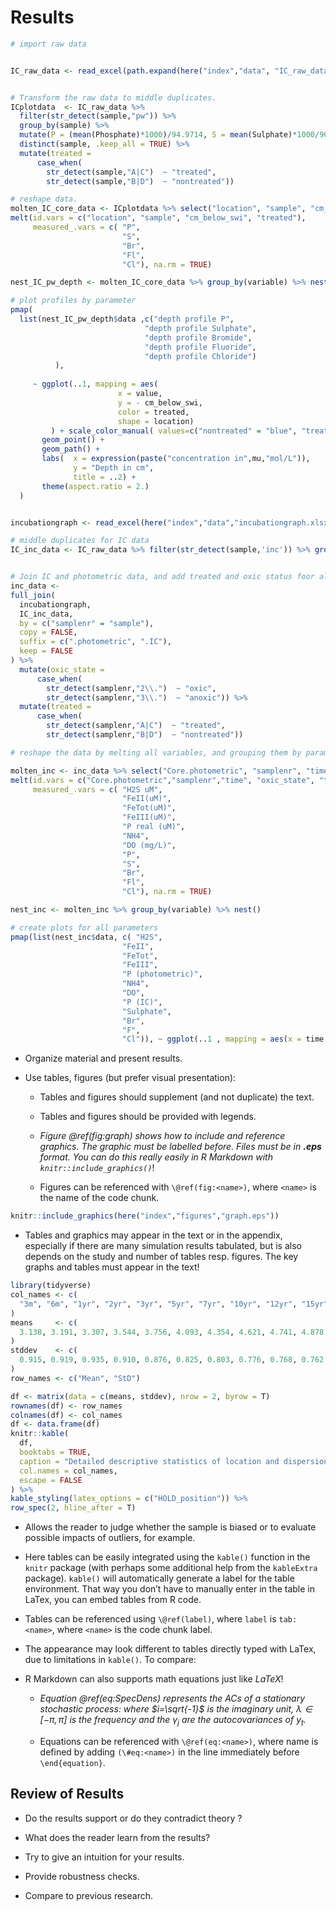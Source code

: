 # Results

```r


# import raw data


IC_raw_data <- read_excel(path.expand(here("index","data", "IC_raw_data.xlsx")))


# Transform the raw data to middle duplicates.
ICplotdata  <- IC_raw_data %>% 
  filter(str_detect(sample,"pw")) %>% 
  group_by(sample) %>% 
  mutate(P = (mean(Phosphate)*1000)/94.9714, S = mean(Sulphate)*1000/96.06, Br = mean(Bromide)*1000/79.9, Fl = mean(Fluoride)*1000/19, Cl = mean(Chloride)*1000/35.45 ) %>%
  distinct(sample, .keep_all = TRUE) %>% 
  mutate(treated =
      case_when(
        str_detect(sample,"A|C")  ~ "treated",
        str_detect(sample,"B|D")  ~ "nontreated")) 

# reshape data.
molten_IC_core_data <- ICplotdata %>% select("location", "sample", "cm_below_swi", "P" : "treated") %>% 
melt(id.vars = c("location", "sample", "cm_below_swi", "treated"), 
     measured_.vars = c( "P", 
                         "S",      
                         "Br",
                         "Fl", 
                         "Cl"), na.rm = TRUE)

nest_IC_pw_depth <- molten_IC_core_data %>% group_by(variable) %>% nest()

# plot profiles by parameter
pmap(
  list(nest_IC_pw_depth$data ,c("depth profile P",
                              "depth profile Sulphate",
                              "depth profile Bromide",
                              "depth profile Fluoride",
                              "depth profile Chloride")
          ), 
  
     ~ ggplot(..1, mapping = aes(
                        x = value,
                        y = - cm_below_swi,
                        color = treated,
                        shape = location)
         ) + scale_color_manual( values=c("nontreated" = "blue", "treated" = "red")) +
       geom_point() + 
       geom_path() +
       labs(  x = expression(paste("concentration in",mu,"mol/L")), 
              y = "Depth in cm",
              title = ..2) +
       theme(aspect.ratio = 2.)
  )



```
``` r

incubationgraph <- read_excel(here("index","data","incubationgraph.xlsx"))

# middle duplicates for IC data
IC_inc_data <- IC_raw_data %>% filter(str_detect(sample,'inc')) %>% group_by(sample) %>% mutate(P = (mean(Phosphate)*1000)/94.9714, S = mean(Sulphate), Br = mean(Bromide), Fl = mean(Fluoride), Cl = mean(Chloride) , na.rm = TRUE) %>% distinct(sample, .keep_all = TRUE) 


# Join IC and photometric data, and add treated and oxic status foor all cores.
inc_data <- 
full_join(
  incubationgraph,
  IC_inc_data,
  by = c("samplenr" = "sample"),
  copy = FALSE,
  suffix = c(".photometric", ".IC"),
  keep = FALSE
) %>% 
  mutate(oxic_state =
      case_when(
        str_detect(samplenr,"2\\.")  ~ "oxic",
        str_detect(samplenr,"3\\.")  ~ "anoxic")) %>% 
  mutate(treated =
      case_when(
        str_detect(samplenr,"A|C")  ~ "treated",
        str_detect(samplenr,"B|D")  ~ "nontreated")) 

# reshape the data by melting all variables, and grouping them by parameter.

molten_inc <- inc_data %>% select("Core.photometric", "samplenr", "time", "H2SuM" : "DO(mg/L)" , "P":"Cl", "oxic_state", "treated") %>% 
melt(id.vars = c("Core.photometric","samplenr","time", "oxic_state", "treated"), 
     measured_.vars = c( "H2S uM", 
                         "FeII(uM)",
                         "FeTot(uM)", 
                         "FeIII(uM)",  
                         "P real (uM)", 
                         "NH4", 
                         "DO (mg/L)",  
                         "P", 
                         "S",      
                         "Br",
                         "Fl", 
                         "Cl"), na.rm = TRUE)

nest_inc <- molten_inc %>% group_by(variable) %>% nest()

# create plots for all parameters
pmap(list(nest_inc$data, c( "H2S", 
                         "FeII",
                         "FeTot", 
                         "FeIII",  
                         "P (photometric)", 
                         "NH4", 
                         "DO",  
                         "P (IC)", 
                         "Sulphate",      
                         "Br",
                         "F", 
                         "Cl")), ~ ggplot(..1 , mapping = aes(x = time , y = value, color = treated, by = Core.photometric)) + geom_point() + geom_line() + theme(aspect.ratio = 0.5) + facet_wrap(~oxic_state) + labs(title = ..2))


```

* Organize material and present results.

* Use tables, figures (but prefer visual presentation):

  + Tables and figures should supplement (and not duplicate) the text.

  + Tables and figures should be provided with legends.

  + _Figure \@ref(fig:graph) shows how to include and reference graphics.
    The graphic must be labelled before. Files must be in __.eps__ format. You
    can do this really easily in R Markdown with `knitr::include_graphics()`_!

  + Figures can be referenced with `\@ref(fig:<name>)`, where `<name>` is the
    name of the code chunk.

```r
knitr::include_graphics(here("index","figures","graph.eps"))
```
  + Tables and graphics may appear in the text or in the appendix, especially if
  there are many simulation results tabulated, but is also depends on the study
  and number of tables resp. figures. The key graphs and tables must appear in
  the text!

```r
library(tidyverse)
col_names <- c(
  "3m", "6m", "1yr", "2yr", "3yr", "5yr", "7yr", "10yr", "12yr", "15yr"
)
means     <- c(
  3.138, 3.191, 3.307, 3.544, 3.756, 4.093, 4.354, 4.621, 4.741, 4.878
)
stddev    <- c(
  0.915, 0.919, 0.935, 0.910, 0.876, 0.825, 0.803, 0.776, 0.768, 0.762
)
row_names <- c("Mean", "StD")

df <- matrix(data = c(means, stddev), nrow = 2, byrow = T)
rownames(df) <- row_names
colnames(df) <- col_names
df <- data.frame(df)
knitr::kable(
  df,
  booktabs = TRUE,
  caption = "Detailed descriptive statistics of location and dispersion for 2100 observed swap rates for the period from February 15, 1999 to March 2, 2007. Swap rates measured as 3.12 (instead of 0.0312).",
  col.names = col_names, 
  escape = FALSE
) %>%
kable_styling(latex_options = c("HOLD_position")) %>%
row_spec(2, hline_after = T)
```

* Allows the reader to judge whether the sample is biased or to evaluate 
  possible impacts of outliers, for example.

* Here tables can be easily integrated using the `kable()` function in the
  `knitr` package (with perhaps some additional help from the `kableExtra`
  package). `kable()` will automatically generate a label for the table
  environment. That way you don't have to manually enter in the table in LaTex,
  you can embed tables from R code. 

* Tables can be referenced using `\@ref(label)`, where `label` is `tab:<name>`,
  where `<name>` is the code chunk label.

* The appearance may look different to tables directly typed with LaTex, due to
  limitations in `kable()`. To compare:
    \begin{table}[ht]

    \begin{center}
        {\footnotesize
        \begin{tabular}{l|cccccccccc}
            \hline \hline
                      & 3m    & 6m    & 1yr   & 2yr   & 3yr   & 5yr   & 7yr   & 10yr  & 12yr  & 15yr   \\
            \hline
                Mean   & 3.138 & 3.191 & 3.307 & 3.544 & 3.756 & 4.093 & 4.354 & 4.621 & 4.741 & 4.878  \\
                StD    & 0.915 & 0.919 & 0.935 & 0.910 & 0.876 & 0.825 & 0.803 & 0.776 & 0.768 & 0.762  \\
            \hline \hline
        \end{tabular}}
    \end{center}
    \caption{This table was handwritten with LaTeX.}
    \label{tab:table2}
    \end{table}

* R Markdown can also supports math equations just like _LaTeX_!

  + _Equation \@ref(eq:SpecDens) represents the ACs of a stationary
    stochastic process:_
    \begin{equation}
            f_y(\lambda) = (2\pi)^{-1} \sum_{j=-\infty}^{\infty}
                           \gamma_j e^{-i\lambda j}
                         =(2\pi)^{-1}\left(\gamma_0 + 2 \sum_{j=1}^{\infty}
        \gamma_j \cos(\lambda j)\right)
                                       (\#eq:SpecDens)
    \end{equation}
    _where $i=\sqrt{-1}$ is the imaginary unit, $\lambda \in [-\pi, \pi]$ is the
    frequency and the $\gamma_j$ are the autocovariances of $y_t$._

  + Equations can be referenced with `\@ref(eq:<name>)`, where name is defined
    by adding `(\#eq:<name>)` in the line immediately before `\end{equation}`.

## Review of Results

*  Do the results support or do they contradict theory ?

*  What does the reader learn from the results?

*  Try to give an intuition for your results.

*  Provide robustness checks.

*  Compare to previous research.
